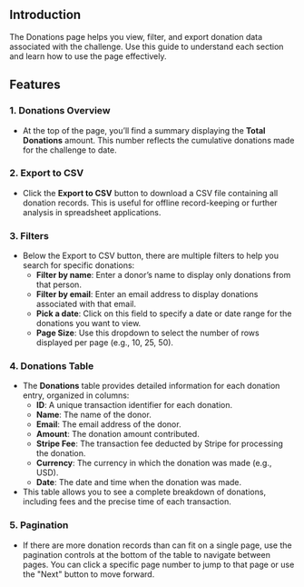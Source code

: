 ## Introduction

The Donations page helps you view, filter, and export donation data associated with the challenge. Use this guide to understand each section and learn how to use the page effectively.

## Features

### 1. **Donations Overview**

- At the top of the page, you’ll find a summary displaying the **Total Donations** amount. This number reflects the cumulative donations made for the challenge to date.

### 2. **Export to CSV**

- Click the **Export to CSV** button to download a CSV file containing all donation records. This is useful for offline record-keeping or further analysis in spreadsheet applications.

### 3. **Filters**

- Below the Export to CSV button, there are multiple filters to help you search for specific donations:
    - **Filter by name**: Enter a donor’s name to display only donations from that person.
    - **Filter by email**: Enter an email address to display donations associated with that email.
    - **Pick a date**: Click on this field to specify a date or date range for the donations you want to view.
    - **Page Size**: Use this dropdown to select the number of rows displayed per page (e.g., 10, 25, 50).

### 4. **Donations Table**

- The **Donations** table provides detailed information for each donation entry, organized in columns:
    - **ID**: A unique transaction identifier for each donation.
    - **Name**: The name of the donor.
    - **Email**: The email address of the donor.
    - **Amount**: The donation amount contributed.
    - **Stripe Fee**: The transaction fee deducted by Stripe for processing the donation.
    - **Currency**: The currency in which the donation was made (e.g., USD).
    - **Date**: The date and time when the donation was made.
- This table allows you to see a complete breakdown of donations, including fees and the precise time of each transaction.

### 5. **Pagination**

- If there are more donation records than can fit on a single page, use the pagination controls at the bottom of the table to navigate between pages. You can click a specific page number to jump to that page or use the "Next" button to move forward.